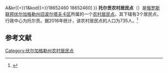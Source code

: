 {{Infobox Settlement
| official_name = 托尔贡农村居民点
| native_name = Торгунское сельское поселение
| settlement_type = [[农村居民点|农村居民点]]
| subdivision_type = [[国家|国家]]
| subdivision_type1 = [[州_(俄罗斯)|州]]
| subdivision_type2 = [[区_(苏联)|区]]
| subdivision_name = {{RUS}}
| subdivision_name1 = [[伏尔加格勒州|伏尔加格勒州]]
| subdivision_name2 = [[旧波尔塔夫卡区|旧波尔塔夫卡区]]
| seat_type = 行政中心
| seat = 托尔贡
| population_as_of=2016
| population_footnotes = <ref name=stat />
| population_total = 735
| coordinates_display = inline,title
| latd = 50 | latm = 18 | lats = 05 | latNS = N
| longd = 47 | longm = 12 | longs = 32 | longEW = E
| timezone = [[莫斯科时间|MSK]]
| utc_offset = +3
| blank_name = [[俄罗斯市政土地区划代码|OKTMO编码]]
| blank_info = [http://classif.spb.ru/classificators/view/tma.php?st{{=}}A&kr{{=}}1&kod{{=}}18652460 18652460]
}}
'''托尔贡农村居民点'''（{{lang-ru|Торгунское сельское поселение}}）是[[俄罗斯联邦|俄罗斯联邦]][[伏尔加格勒州|伏尔加格勒州]][[旧波尔塔夫卡区|旧波尔塔夫卡区]]所属的一个[[农村居民点|农村居民点]]。其下辖有3个居民点，行政中心为托尔贡。据2016年统计，该农村居民点的人口为735人。<ref name=stat>{{cite web | url = http://www.gks.ru/free_doc/doc_2016/bul_dr/mun_obr2016.rar | title = Численность населения Российской Федерации по муниципальным образованиям на 1 января 2016 года | language = ru | accessdate = 2016-12-21 | archive-date = 2019-05-13 | archive-url = https://web.archive.org/web/20190513150350/http://www.gks.ru/free_doc/doc_2016/bul_dr/mun_obr2016.rar | dead-url = no }}</ref>

== 参考文献 ==
{{reflist}}

{{Russia-stub}}

[[Category:伏尔加格勒州农村居民点|Category:伏尔加格勒州农村居民点]]